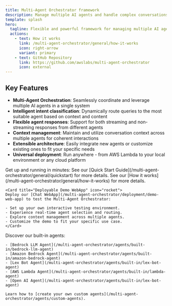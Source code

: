 ```yaml
---
title: Multi-Agent Orchestrator framework
description: Manage multiple AI agents and handle complex conversations
template: splash
hero:
  tagline: Flexible and powerful framework for managing multiple AI agents and handling complex conversations 🤖🚀
  actions:
    - text: How it works
      link: /multi-agent-orchestrator/general/how-it-works
      icon: right-arrow
      variant: primary      
    - text: GitHub Repository
      link: https://github.com/awslabs/multi-agent-orchestrator
      icon: external
---
```



## Key Features

- **Multi-Agent Orchestration**: Seamlessly coordinate and leverage multiple AI agents in a single system
- **Intelligent intent classification**: Dynamically route queries to the most suitable agent based on context and content
- **Flexible agent responses**: Support for both streaming and non-streaming responses from different agents
- **Context management**: Maintain and utilize conversation context across multiple agents for coherent interactions
- **Extensible architecture**: Easily integrate new agents or customize existing ones to fit your specific needs
- **Universal deployment**: Run anywhere - from AWS Lambda to your local environment or any cloud platform

<CardGrid>
  <Card title="Quick Installation" icon="rocket">
    Get up and running in minutes:
    See our [Quick Start Guide](/multi-agent-orchestrator/general/quickstart) for more details.
  </Card>

  <Card title="How it works" icon="rocket">
    See our [How it works](/multi-agent-orchestrator/general/how-it-works) for more details.
  </Card>

	<Card title="Deployable Demo WebApp" icon="rocket">
	Deploy our [Chat WebApp](/multi-agent-orchestrator/deployment/demo-web-app) to test the Multi-Agent Orchestrator:

	- Set up your own interactive testing environment.
	- Experience real-time agent selection and routing.
	- Explore context management across multiple agents.
	- Customize the demo to fit your specific use case.
	</Card>

  <Card title="Powerful Agents" icon="puzzle">
    Discover our built-in agents:

    - [Bedrock LLM Agent](/multi-agent-orchestrator/agents/built-in/bedrock-llm-agent)
    - [Amazon Bedrock Agent](/multi-agent-orchestrator/agents/built-in/amazon-bedrock-agent)
    - [Lex Bot Agent](/multi-agent-orchestrator/agents/built-in/lex-bot-agent)
    - [AWS Lambda Agent](/multi-agent-orchestrator/agents/built-in/lambda-agent)
    - [Open AI Agent](/multi-agent-orchestrator/agents/built-in/lex-bot-agent)

    Learn how to [create your own custom agents](/multi-agent-orchestrator/agents/custom-agents).
  </Card>

</CardGrid>

